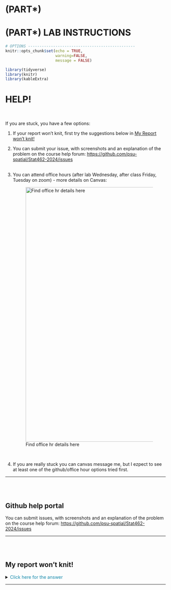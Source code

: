 # (PART\*) [.]{style="color: white;"} {.unnumbered}
# (PART\*) **LAB INSTRUCTIONS** {.unnumbered}


```r
# OPTIONS -----------------------------------------------
knitr::opts_chunk$set(echo = TRUE, 
                      warning=FALSE, 
                      message = FALSE)
```

```r
library(tidyverse)
library(knitr)
library(kableExtra)
```

```{=html}
<style>
details > *:not(summary){
  margin-left: 10em;
}
</style>
```

# HELP! {#Help .unnumbered}

<br>

If you are stuck, you have a few options:

1.  If your report won't knit, first try the suggestions below in [My Report won't knit!](#Help-Noknit)<br>

2.  You can submit your issue, with screenshots and an explanation of the problem on the course help forum: <https://github.com/psu-spatial/Stat462-2024/issues>\
    <br>

3.  You can attend office hours (after lab Wednesday, after class Friday, Tuesday on zoom) - more details on Canvas:

    ![Find office hr details here](index_images/im_01Help_OfficeHours.png){width="800"}

<br>

4.  If you are really stuck you can canvas message me, but I ezpect to see at least one of the github/office hour options tried first.

------------------------------------------------------------------------

<br><br>

## Github help portal {#Help-Github .unnumbered}

You can submit issues, with screenshots and an explanation of the problem on the course help forum: <https://github.com/psu-spatial/Stat462-2024/issues>\

------------------------------------------------------------------------

<br><br>

## My report won't knit! {#Help-Noknit .unnumbered}

<details>

<summary>[Click here for the answer]{style="color: #1388aa;"}</summary>

Don't panic! This is common. It normally means that you either have an issue with your code or your computer has run out of memory (especially using R-Studio Cloud).

Try these steps to diagnose the issue. Dr G can also help.

1.  Go to the Session menu at the VERY TOP of the screen. Click `Restart-R and clear all output`.
2.  Now go to the environment quadrant and click the little arrow by the pie-chart. Free unused R memory.
3.  Now go back to the Session menu. Click `Restart-R and run all code chunks`
4.  Carefully watch as your code runs. Does it reach the end without any errors or stopping?

<br>

<details id="error">

<summary>[IF YOUR CODE STOPS (There was an error), click here]{style="color: #1388aa;"}</summary>

5.  Read the error message really closely (try reading it out loud) and scroll to the code chunk it's referring to. See if you can fix the issue, starting with the first line that had an error.<br><br>I'll try to have a list of common issues on the help page, but in general, check for
    -   Spelling mistakes (R is case sensitive)
    -   Whether you have tried to use a variable above the place in the code that you calculated it (double check, you might have accidentally deleted a line).
    -   If you are running your project, or it won't be able to find your data/image files.

<br>

<details id="error_change">

<summary>. [If you made a change/fix in your code, click here]{style="color: #1388aa;"}</summary>

6.  Go to the Session menu at the VERY TOP of the screen. Click `Restart-R and run all code chunks`. See if you get to the end.

7.  Keep going, fixing errors as you go, until it all knits. If you still have issues, look at the next section.

<br>

</details>

<br>

<details id="error_nofix">

<summary>. [If you can't find the issue or it still won't knit, click here]{style="color: #1388aa;"}</summary>

6.  Read the error message carefully. See if you can find the problem code chunk(s).
7.  In the top part of any problem code chunks, type eval=FALSE (see screenshot below), then try pressing knit. You might find that you have to stop quite a few code chunks running. This will allow me to see your code and grade what you have.

```r
knitr::include_graphics("./index_images/im_01FAQ_evalFALSE.png")
```

<br>

</details>

<br><br>

</details>

<br>

<details id="no_error">

<summary>[IF THERE WAS NO ERROR (All the code chunks run with no problems), click here]{style="color: #1388aa;"}</summary>

5.  Make sure you are running your project. Go to the FILES tab. Delete all files EXCEPT your .RProj, your .Rmd, your data and any image files. Basically delete all the auto-created files.
6.  Try pressing knit again.
7.  If it still doesn't work, read the error message carefully and see if it make sense.
8.  If you still have no luck, take a screenshot of the entire screen (including the error message), then ask Dr G for help.

<br><br>

</details>

\
<br><br>

</details>

------------------------------------------------------------------------

